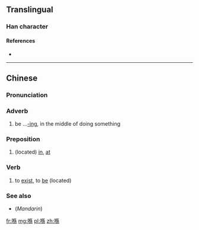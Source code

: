 ==Translingual==

===Han character===
{{Han char|rn=30|rad=口|as=09|sn=12|four=|canj=口人竹火 (ROHF)|ids=⿰[[口]][[係]]}}

====References====
* {{Han ref|kx=0201.121|hdz=10657.021|uh=55BA|ud=21946}}

----

==Chinese==
{{zh-hanzi-box|[[喺]]}}

===Pronunciation===
{{zh-pron
|c=hai2
|cat=adv,prep,v
}}

===Adverb===
{{zh-adv}}

# be ...[[-ing]], in the middle of doing something {{gloss|indicating an action in progress}}

===Preposition===
{{zh-prep}}

# {{cx|Cantonese|lang=zh}} (located) [[in]], [[at]]

===Verb===
{{zh-verb}}

# {{cx|Cantonese|lang=zh}} to [[exist]], to [[be]] (located)
#: {{zh-usex|我 而家 喺 香港。|I am in Hong Kong now.|C-GZ|tr=ngo5 ji4 gaa1 '''hai2''' hoeng1 gong2.|link=yes}}

===See also===
* (''Mandarin'') {{zh-l|在}}

[[fr:喺]]
[[mg:喺]]
[[pl:喺]]
[[zh:喺]]